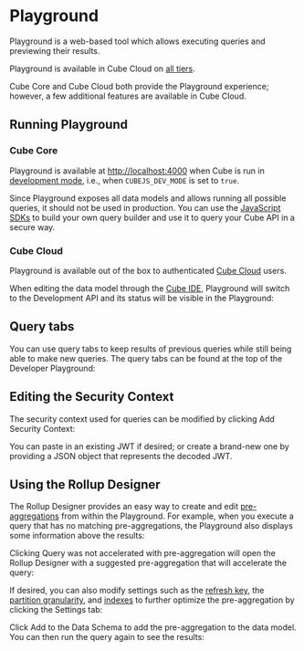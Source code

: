 # Playground
Playground is a web-based tool which allows executing queries and previewing
their results.

<SuccessBox>

Playground is available in Cube Cloud on [all tiers](https://cube.dev/pricing).

</SuccessBox>

Cube Core and Cube Cloud both provide the Playground experience; however, a few
additional features are available in Cube Cloud.

<Screenshot
  alt="Playground Query and Results Example"
  src="https://ucarecdn.com/06bece10-f322-4b4a-9250-234d1bae98db/"
/>

## Running Playground

### Cube Core

Playground is available at [http://localhost:4000](http://localhost:4000) when
Cube is run in [development mode][ref-dev-mode], i.e., when `CUBEJS_DEV_MODE` is
set to `true`.

<WarningBox>

Since Playground exposes all data models and allows running all possible
queries, it should not be used in production. You can use the
[JavaScript SDKs](/frontend-introduction) to build your own query builder and
use it to query your Cube API in a secure way.

</WarningBox>

### Cube Cloud

Playground is available out of the box to authenticated [Cube Cloud][cube-cloud]
users.

When editing the data model through the [Cube IDE][ref-devtools-ide], Playground
will switch to the Development API and its status will be visible in the
Playground:

<Screenshot
  alt="Playground during API restart"
  src="https://ucarecdn.com/06bece10-f322-4b4a-9250-234d1bae98db/"
/>

## Query tabs

You can use query tabs to keep results of previous queries while still being
able to make new queries. The query tabs can be found at the top of the
Developer Playground:

<Screenshot
  alt="Cube Developer Playground Tabs"
  src="https://ucarecdn.com/06bece10-f322-4b4a-9250-234d1bae98db/"
/>

## Editing the Security Context

The security context used for queries can be modified by clicking&nbsp;<Btn>Add
Security Context</Btn>:

<Screenshot src="https://ucarecdn.com/06bece10-f322-4b4a-9250-234d1bae98db/" />

You can paste in an existing JWT if desired; or create a brand-new one by
providing a JSON object that represents the decoded JWT.

## Using the Rollup Designer

The Rollup Designer provides an easy way to create and edit
[pre-aggregations][ref-caching-preaggs-gs] from within the Playground. For
example, when you execute a query that has no matching pre-aggregations, the
Playground also displays some information above the results:

<Screenshot
  highlight="inset(58% 16% 37% 49% round 10px)"
  src="https://ucarecdn.com/4698a6c7-b77e-41ec-8866-3611d6a6e073/"
/>

Clicking <Btn>Query was not accelerated with pre-aggregation</Btn> will open the
Rollup Designer with a suggested pre-aggregation that will accelerate the query:

<Screenshot src="https://ucarecdn.com/d860dd55-4f94-46a1-ba64-53452ec267ba/" />

If desired, you can also modify settings such as the [refresh
key][ref-preaggs-ref-refreshkey], the [partition
granularity][ref-preaggs-ref-partitiongranularity], and
[indexes][ref-preaggs-ref-indexes] to further optimize the pre-aggregation by
clicking the&nbsp;&ZeroWidthSpace;<Btn>Settings</Btn> tab:

<Screenshot src="https://ucarecdn.com/27afed37-10ae-4948-bf3f-4261f6e0663c/" />

Click <Btn>Add to the Data Schema</Btn> to add the pre-aggregation to the data
model. You can then run the query again to see the results:

<Screenshot
  highlight="inset(52% 15% 42% 52% round 10px)"
  src="https://ucarecdn.com/e75a39a7-db3f-479f-a606-4680d04dd5d0/"
/>

[cube-cloud]: https://cube.dev/cloud
[ref-dev-mode]: /configuration/overview
[ref-devtools-ide]: /cloud/dev-tools/cube-ide
[ref-caching-preaggs-gs]: /caching/pre-aggregations/getting-started
[ref-preaggs-ref-refreshkey]:
  /schema/reference/pre-aggregations#parameters-refresh-key
[ref-preaggs-ref-partitiongranularity]:
  /schema/reference/pre-aggregations#parameters-partition-granularity
[ref-preaggs-ref-indexes]: /schema/reference/pre-aggregations#parameters-indexes
